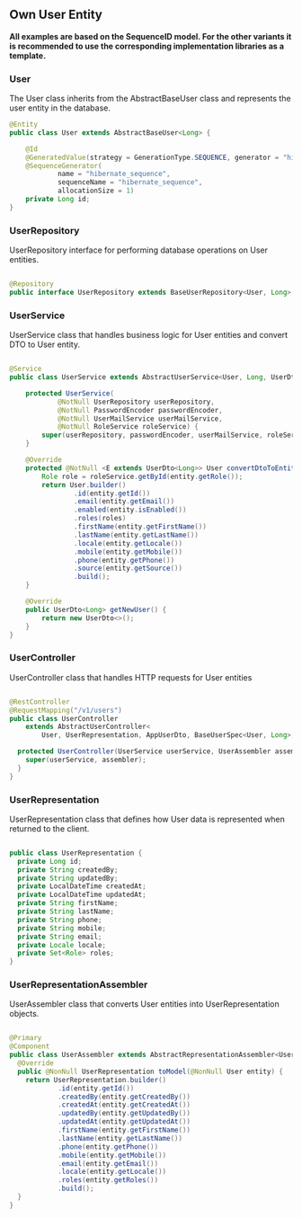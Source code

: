 ## Own User Entity

**All examples are based on the SequenceID model. For the other variants it is recommended to use the corresponding implementation libraries as a template.**

### User

The User class inherits from the AbstractBaseUser class and represents the user entity in the database.
```java copy
@Entity
public class User extends AbstractBaseUser<Long> {

    @Id
    @GeneratedValue(strategy = GenerationType.SEQUENCE, generator = "hibernate_sequence")
    @SequenceGenerator(
            name = "hibernate_sequence",
            sequenceName = "hibernate_sequence",
            allocationSize = 1)
    private Long id;
}
```

### UserRepository

UserRepository interface for performing database operations on User entities.
```java copy

@Repository
public interface UserRepository extends BaseUserRepository<User, Long> {}
```

### UserService

UserService class that handles business logic for User entities and convert DTO to User entity.
```java copy

@Service
public class UserService extends AbstractUserService<User, Long, UserDto<Long>> {

    protected UserService(
            @NotNull UserRepository userRepository,
            @NotNull PasswordEncoder passwordEncoder,
            @NotNull UserMailService userMailService,
            @NotNull RoleService roleService) {
        super(userRepository, passwordEncoder, userMailService, roleService);
    }

    @Override
    protected @NotNull <E extends UserDto<Long>> User convertDtoToEntity(@NotNull E entity) {
        Role role = roleService.getById(entity.getRole());
        return User.builder()
                .id(entity.getId())
                .email(entity.getEmail())
                .enabled(entity.isEnabled())
                .roles(roles)
                .firstName(entity.getFirstName())
                .lastName(entity.getLastName())
                .locale(entity.getLocale())
                .mobile(entity.getMobile())
                .phone(entity.getPhone())
                .source(entity.getSource())
                .build();
    }

    @Override
    public UserDto<Long> getNewUser() {
        return new UserDto<>();
    }
}
```

### UserController

UserController class that handles HTTP requests for User entities

```java copy

@RestController
@RequestMapping("/v1/users")
public class UserController
    extends AbstractUserController<
        User, UserRepresentation, AppUserDto, BaseUserSpec<User, Long>, Long> {

  protected UserController(UserService userService, UserAssembler assembler) {
    super(userService, assembler);
  }
}
```

### UserRepresentation

UserRepresentation class that defines how User data is represented when returned to the client.
```java copy

public class UserRepresentation {
  private Long id;
  private String createdBy;
  private String updatedBy;
  private LocalDateTime createdAt;
  private LocalDateTime updatedAt;
  private String firstName;
  private String lastName;
  private String phone;
  private String mobile;
  private String email;
  private Locale locale;
  private Set<Role> roles;
}
```

### UserRepresentationAssembler

UserAssembler class that converts User entities into UserRepresentation objects.
```java copy

@Primary
@Component
public class UserAssembler extends AbstractRepresentationAssembler<User, UserRepresentation> {
  @Override
  public @NonNull UserRepresentation toModel(@NonNull User entity) {
    return UserRepresentation.builder()
            .id(entity.getId())
            .createdBy(entity.getCreatedBy())
            .createdAt(entity.getCreatedAt())
            .updatedBy(entity.getUpdatedBy())
            .updatedAt(entity.getUpdatedAt())
            .firstName(entity.getFirstName())
            .lastName(entity.getLastName())
            .phone(entity.getPhone())
            .mobile(entity.getMobile())
            .email(entity.getEmail())
            .locale(entity.getLocale())
            .roles(entity.getRoles())
            .build();
  }
}
```